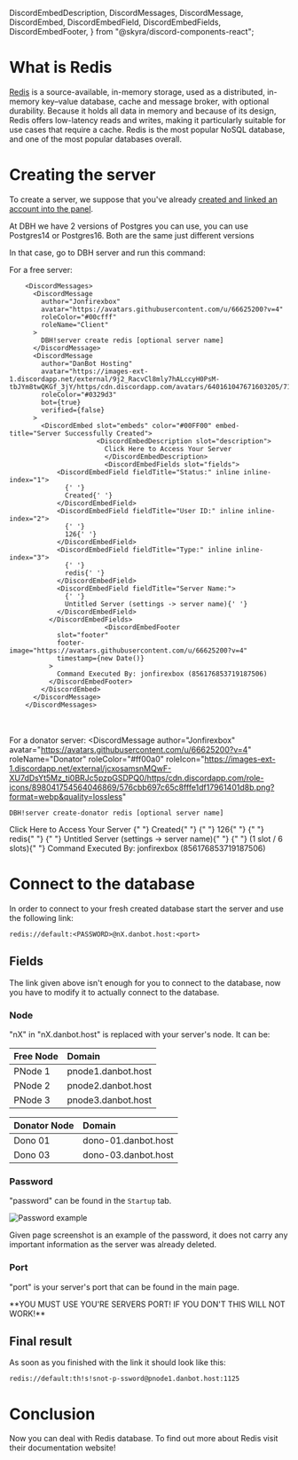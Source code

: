   DiscordEmbedDescription,
  DiscordMessages,
  DiscordMessage,
  DiscordEmbed,
  DiscordEmbedField,
  DiscordEmbedFields,
  DiscordEmbedFooter,
} from "@skyra/discord-components-react";

# What is Redis

[Redis](https://redis.io/) is a source-available, in-memory storage, used as a distributed, in-memory key–value database, cache and message broker, with optional durability. Because it holds all data in memory and because of its design, Redis offers low-latency reads and writes, making it particularly suitable for use cases that require a cache. Redis is the most popular NoSQL database, and one of the most popular databases overall.

<Redirect
  href="https://en.wikipedia.org/wiki/Redis"
  label="Source: Wikipedia"
/>

# Creating the server

To create a server, we suppose that you've already [created and linked an account into the panel](/getting-started).

At DBH we have 2 versions of Postgres you can use, you can use Postgres14 or Postgres16. Both are the same just different versions

In that case, go to DBH server and run this command:

For a free server:

        <DiscordMessages>
          <DiscordMessage
            author="Jonfirexbox"
            avatar="https://avatars.githubusercontent.com/u/66625200?v=4"
            roleColor="#00cfff"
            roleName="Client"
          >
            DBH!server create redis [optional server name]
          </DiscordMessage>
          <DiscordMessage
            author="DanBot Hosting"
            avatar="https://images-ext-1.discordapp.net/external/9j2_RacvCl8mly7hALccyH0PsM-tbJYm8twQKGf_3jY/https/cdn.discordapp.com/avatars/640161047671603205/718aa5783508125a02e3b244a1bf096e.png"
            roleColor="#0329d3"
            bot={true}
            verified={false}
          >
            <DiscordEmbed slot="embeds" color="#00FF00" embed-title="Server Successfully Created">
    					  <DiscordEmbedDescription slot="description">
    						Click Here to Access Your Server
    						</DiscordEmbedDescription>
    						<DiscordEmbedFields slot="fields">
                <DiscordEmbedField fieldTitle="Status:" inline inline-index="1">
                  {' '}
                  Created{' '}
                </DiscordEmbedField>
                <DiscordEmbedField fieldTitle="User ID:" inline inline-index="2">
                  {' '}
                  126{' '}
                </DiscordEmbedField>
                <DiscordEmbedField fieldTitle="Type:" inline inline-index="3">
                  {' '}
                  redis{' '}
                </DiscordEmbedField>
                <DiscordEmbedField fieldTitle="Server Name:">
                  {' '}
                  Untitled Server (settings -> server name){' '}
                </DiscordEmbedField>
              </DiscordEmbedFields>
    						<DiscordEmbedFooter
                slot="footer"
                footer-image="https://avatars.githubusercontent.com/u/66625200?v=4"
                timestamp={new Date()}
              >
                Command Executed By: jonfirexbox (856176853719187506)
              </DiscordEmbedFooter>
            </DiscordEmbed>
          </DiscordMessage>
        </DiscordMessages>

<br></br>
For a donator server:
<DiscordMessages>
  <DiscordMessage
    author="Jonfirexbox"
    avatar="https://avatars.githubusercontent.com/u/66625200?v=4"
    roleName="Donator"
    roleColor="#ff00a0"
    roleIcon="https://images-ext-1.discordapp.net/external/jcxosamsnMQwF-XU7dDsYt5Mz_ti0BRJc5pzpGSDPQ0/https/cdn.discordapp.com/role-icons/898041754564046869/576cbb697c65c8fffe1df17961401d8b.png?format=webp&quality=lossless"
  >
    DBH!server create-donator redis [optional server name]
  </DiscordMessage>
  <DiscordMessage
    author="DanBot Hosting"
    avatar="https://images-ext-1.discordapp.net/external/9j2_RacvCl8mly7hALccyH0PsM-tbJYm8twQKGf_3jY/https/cdn.discordapp.com/avatars/640161047671603205/718aa5783508125a02e3b244a1bf096e.png"
    roleColor="#0329d3"
    bot={true}
    verified={false}
  >
    <DiscordEmbed
      slot="embeds"
      color="#00FF00"
      embed-title="Server Successfully Created"
    >
      <DiscordEmbedDescription slot="description">
        Click Here to Access Your Server
      </DiscordEmbedDescription>
      <DiscordEmbedFields slot="fields">
        <DiscordEmbedField fieldTitle="Status:" inline inline-index="1">
          {" "}
          Created{" "}
        </DiscordEmbedField>
        <DiscordEmbedField fieldTitle="User ID:" inline inline-index="2">
          {" "}
          126{" "}
        </DiscordEmbedField>
        <DiscordEmbedField fieldTitle="Type:" inline inline-index="3">
          {" "}
          redis{" "}
        </DiscordEmbedField>
        <DiscordEmbedField fieldTitle="Server Name:">
          {" "}
          Untitled Server (settings -> server name){" "}
        </DiscordEmbedField>
        <DiscordEmbedField fieldTitle="Slots Used:">
          {" "}
          (1 slot / 6 slots){" "}
        </DiscordEmbedField>
      </DiscordEmbedFields>
      <DiscordEmbedFooter
        slot="footer"
        footer-image="https://avatars.githubusercontent.com/u/66625200?v=4"
        timestamp={new Date()}
      >
        Command Executed By: jonfirexbox (856176853719187506)
      </DiscordEmbedFooter>
    </DiscordEmbed>
  </DiscordMessage>
</DiscordMessages>

# Connect to the database

In order to connect to your fresh created database start the server and use the following link:

```text
redis://default:<PASSWORD>@nX.danbot.host:<port>
```

## Fields

The link given above isn't enough for you to connect to the database, now you have to modify it to actually connect to the database.

### Node

"nX" in "nX.danbot.host" is replaced with your server's node. It can be:

| Free Node | Domain             |
| :-------- | :----------------- |
| PNode 1   | pnode1.danbot.host |
| PNode 2   | pnode2.danbot.host |
| PNode 3   | pnode3.danbot.host |

| Donator Node | Domain              |
| :----------- | :------------------ |
| Dono 01      | dono-01.danbot.host |
| Dono 03      | dono-03.danbot.host |

### Password

"password" can be found in the `Startup` tab.

![Password example](/content/databases/redis.png)

<Tip>
  Given page screenshot is an example of the password, it does not carry any
  important information as the server was already deleted.
</Tip>

### Port

"port" is your server's port that can be found in the main page.

<Tip>
  **YOU MUST USE YOU'RE SERVERS PORT! IF YOU DON'T THIS WILL NOT WORK!**
</Tip>

## Final result

As soon as you finished with the link it should look like this:

```text
redis://default:th!s!snot-p-ssword@pnode1.danbot.host:1125
```

# Conclusion

Now you can deal with Redis database. To find out more about Redis visit their documentation website!

<Redirect href="https://redis.io/docs/latest/" label="Redis Docs" />
